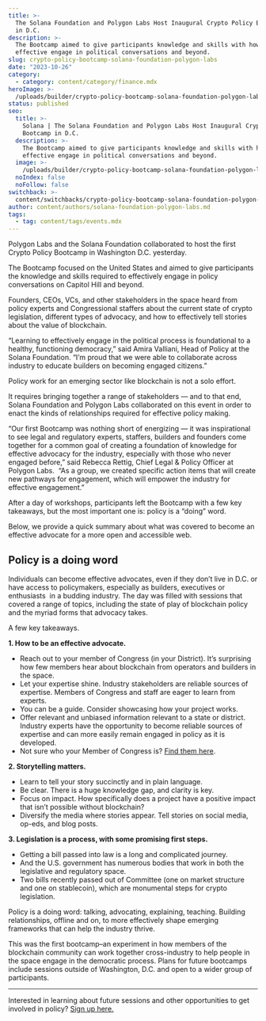 ```yaml
---
title: >-
  The Solana Foundation and Polygon Labs Host Inaugural Crypto Policy Bootcamp
  in D.C.
description: >-
  The Bootcamp aimed to give participants knowledge and skills with how to
  effective engage in political conversations and beyond.
slug: crypto-policy-bootcamp-solana-foundation-polygon-labs
date: "2023-10-26"
category:
  - category: content/category/finance.mdx
heroImage: >-
  /uploads/builder/crypto-policy-bootcamp-solana-foundation-polygon-labs/34ef61b010cb49f1b257d8dc0b604a91.jpg
status: published
seo:
  title: >-
    Solana | The Solana Foundation and Polygon Labs Host Inaugural Crypto Policy
    Bootcamp in D.C.
  description: >-
    The Bootcamp aimed to give participants knowledge and skills with how to
    effective engage in political conversations and beyond.
  image: >-
    /uploads/builder/crypto-policy-bootcamp-solana-foundation-polygon-labs/34ef61b010cb49f1b257d8dc0b604a91.jpg
  noIndex: false
  noFollow: false
switchback: >-
  content/switchbacks/crypto-policy-bootcamp-solana-foundation-polygon-labs-switchback.mdx
author: content/authors/solana-foundation-polygon-labs.md
tags:
  - tag: content/tags/events.mdx
---
```


Polygon Labs and the Solana Foundation collaborated to host the first Crypto Policy Bootcamp in Washington D.C. yesterday.

The Bootcamp focused on the United States and aimed to give participants the knowledge and skills required to effectively engage in policy conversations on Capitol Hill and beyond.

Founders, CEOs, VCs, and other stakeholders in the space heard from policy experts and Congressional staffers about the current state of crypto legislation, different types of advocacy, and how to effectively tell stories about the value of blockchain.

“Learning to effectively engage in the political process is foundational to a healthy, functioning democracy,” said Amira Valliani, Head of Policy at the Solana Foundation. “I’m proud that we were able to collaborate across industry to educate builders on becoming engaged citizens.”

Policy work for an emerging sector like blockchain is not a solo effort.

It requires bringing together a range of stakeholders — and to that end, Solana Foundation and Polygon Labs collaborated on this event in order to enact the kinds of relationships required for effective policy making.

“Our first Bootcamp was nothing short of energizing — it was inspirational to see legal and regulatory experts, staffers, builders and founders come together for a common goal of creating a foundation of knowledge for effective advocacy for the industry, especially with those who never engaged before,” said Rebecca Rettig, Chief Legal & Policy Officer at Polygon Labs.  “As a group, we created specific action items that will create new pathways for engagement, which will empower the industry for effective engagement.”

After a day of workshops, participants left the Bootcamp with a few key takeaways, but the most important one is: policy is a “doing” word.

Below, we provide a quick summary about what was covered to become an effective advocate for a more open and accessible web.

## Policy is a doing word

Individuals can become effective advocates, even if they don’t live in D.C. or have access to policymakers, especially as builders, executives or enthusiasts  in a budding industry. The day was filled with sessions that covered a range of topics, including the state of play of blockchain policy and the myriad forms that advocacy takes.

A few key takeaways.

**1\. How to be an effective advocate.**

- Reach out to your member of Congress (in your District). It’s surprising how few members hear about blockchain from operators and builders in the space.
- Let your expertise shine. Industry stakeholders are reliable sources of expertise. Members of Congress and staff are eager to learn from experts.
- You can be a guide. Consider showcasing how your project works.
- Offer relevant and unbiased information relevant to a state or district. Industry experts have the opportunity to become reliable sources of expertise and can more easily remain engaged in policy as it is developed.
- Not sure who your Member of Congress is? [Find them here](https://www.house.gov/representatives/find-your-representative).

**2\. Storytelling matters.**

- Learn to tell your story succinctly and in plain language.
- Be clear. There is a huge knowledge gap, and clarity is key.
- Focus on impact. How specifically does a project have a positive impact that isn’t possible without blockchain?
- Diversify the media where stories appear. Tell stories on social media, op-eds, and blog posts.

**3\. Legislation is a process, with some promising first steps.**

- Getting a bill passed into law is a long and complicated journey.
- And the U.S. government has numerous bodies that work in both the legislative and regulatory space.
- Two bills recently passed out of Committee (one on market structure and one on stablecoin), which are monumental steps for crypto legislation.

Policy is a doing word: talking, advocating, explaining, teaching. Building relationships, offline and on, to more effectively shape emerging frameworks that can help the industry thrive.

This was the first bootcamp–an experiment in how members of the blockchain community can work together cross-industry to help people in the space engage in the democratic process. Plans for future bootcamps include sessions outside of Washington, D.C. and open to a wider group of participants.

---

Interested in learning about future sessions and other opportunities to get involved in policy? [Sign up here.](https://solanafoundation.typeform.com/to/P1uJPyG9)
